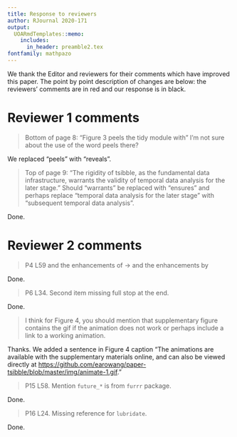 ```yaml
---
title: Response to reviewers
author: RJournal 2020-171
output:
  UOARmdTemplates::memo:
    includes:
      in_header: preamble2.tex
fontfamily: mathpazo
---
```


We thank the Editor and reviewers for their comments which have improved this paper. The point by point description of changes are below: the reviewers' comments are in red and our response is in black.

# Reviewer 1 comments {-}

> Bottom of page 8: "Figure 3 peels the tidy module with" I'm not sure about the use of the word peels there?

We replaced "peels" with "reveals".

> Top of page 9: "The rigidity of tsibble, as the fundamental data infrastructure, warrants the validity of temporal data analysis for the later stage." Should "warrants" be replaced with "ensures" and perhaps replace "temporal data analysis for the later stage" with "subsequent temporal data analysis".

Done.

# Reviewer 2 comments {-}

> P4 L59 and the enhancements of -> and the enhancements by

Done.

> P6 L34. Second item missing full stop at the end.

Done.

> I think for Figure 4, you should mention that supplementary figure contains the gif if the animation does not work or perhaps include a link to a working animation.

Thanks. We added a sentence in Figure 4 caption "The animations are available with the supplementary materials online, and can also be viewed directly at <https://github.com/earowang/paper-tsibble/blob/master/img/animate-1.gif>."

> P15 L58. Mention `future_*` is from `furrr` package.

Done. 

> P16 L24. Missing reference for `lubridate`.

Done.
